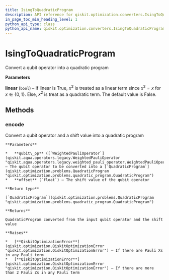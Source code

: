 ```yaml
---
title: IsingToQuadraticProgram
description: API reference for qiskit.optimization.converters.IsingToQuadraticProgram
in_page_toc_min_heading_level: 1
python_api_type: class
python_api_name: qiskit.optimization.converters.IsingToQuadraticProgram
---
```


# IsingToQuadraticProgram

<Class id="qiskit.optimization.converters.IsingToQuadraticProgram" isDedicatedPage={true} github="https://github.com/qiskit-community/qiskit-aqua/tree/stable/0.7/qiskit/optimization/converters/ising_to_quadratic_program.py" signature="IsingToQuadraticProgram(linear=False)" modifiers="class">
  Convert a qubit operator into a quadratic program

  **Parameters**

  **linear** (`bool`) – If linear is True, $x^2$ is treated as a linear term since $x^2 = x$ for $x \in \{0,1\}$. Else, $x^2$ is treat as a quadratic term. The default value is False.

  ## Methods

  <span id="isingtoquadraticprogram-encode" />

  ### encode

  <Function id="qiskit.optimization.converters.IsingToQuadraticProgram.encode" signature="IsingToQuadraticProgram.encode(qubit_op, offset=0.0)">
    Convert a qubit operator and a shift value into a quadratic program

    **Parameters**

    *   **qubit\_op** ([`WeightedPauliOperator`](qiskit.aqua.operators.legacy.WeightedPauliOperator "qiskit.aqua.operators.legacy.weighted_pauli_operator.WeightedPauliOperator")) – The qubit operator to be converted into a [`QuadraticProgram`](qiskit.optimization.problems.QuadraticProgram "qiskit.optimization.problems.quadratic_program.QuadraticProgram")
    *   **offset** (`float`) – The shift value of the qubit operator

    **Return type**

    [`QuadraticProgram`](qiskit.optimization.problems.QuadraticProgram "qiskit.optimization.problems.quadratic_program.QuadraticProgram")

    **Returns**

    QuadraticProgram converted from the input qubit operator and the shift value

    **Raises**

    *   [**QiskitOptimizationError**](qiskit.optimization.QiskitOptimizationError "qiskit.optimization.QiskitOptimizationError") – If there are Pauli Xs in any Pauli term
    *   [**QiskitOptimizationError**](qiskit.optimization.QiskitOptimizationError "qiskit.optimization.QiskitOptimizationError") – If there are more than 2 Pauli Zs in any Pauli term
  </Function>
</Class>

